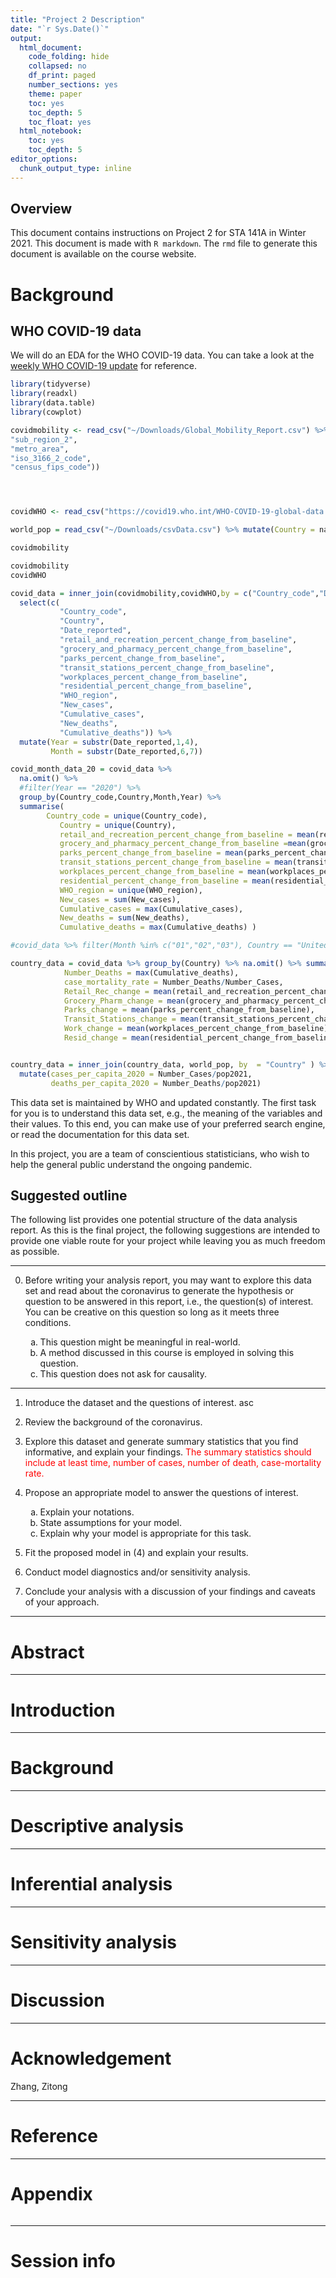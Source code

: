 ```yaml
---
title: "Project 2 Description"
date: "`r Sys.Date()`"
output:
  html_document:
    code_folding: hide
    collapsed: no
    df_print: paged
    number_sections: yes
    theme: paper
    toc: yes
    toc_depth: 5
    toc_float: yes
  html_notebook:
    toc: yes
    toc_depth: 5
editor_options: 
  chunk_output_type: inline
---
```


## Overview

This document contains instructions on Project 2 for STA 141A in Winter 2021. This document is made with `R markdown`. The `rmd` file to generate this document is available on the course website. 

# Background



## WHO COVID-19 data

We will do an EDA for the WHO COVID-19 data. You can take a look at the [weekly WHO COVID-19 update](https://www.who.int/emergencies/diseases/novel-coronavirus-2019/situation-reports) for reference.


```r
library(tidyverse)
library(readxl)
library(data.table)
library(cowplot)
```

```r
covidmobility <- read_csv("~/Downloads/Global_Mobility_Report.csv") %>% filter(is.na(sub_region_1)) %>% mutate(Date_reported = as.Date(date), Country_code = country_region_code) %>% select(-c("sub_region_1",
"sub_region_2",
"metro_area",
"iso_3166_2_code",
"census_fips_code"))




covidWHO <- read_csv("https://covid19.who.int/WHO-COVID-19-global-data.csv") %>%  mutate(Date_reported = as.Date(Date_reported))

world_pop = read_csv("~/Downloads/csvData.csv") %>% mutate(Country = name)
```
```r

covidmobility
```

```r
covidmobility
covidWHO
```

```r
covid_data = inner_join(covidmobility,covidWHO,by = c("Country_code","Date_reported")) %>% 
  select(c(
           "Country_code",
           "Country",
           "Date_reported",
           "retail_and_recreation_percent_change_from_baseline",   
           "grocery_and_pharmacy_percent_change_from_baseline",
           "parks_percent_change_from_baseline",
           "transit_stations_percent_change_from_baseline",  
           "workplaces_percent_change_from_baseline",
           "residential_percent_change_from_baseline",
           "WHO_region",
           "New_cases",
           "Cumulative_cases",
           "New_deaths",
           "Cumulative_deaths")) %>%
  mutate(Year = substr(Date_reported,1,4),
         Month = substr(Date_reported,6,7)) 


```


```r
covid_month_data_20 = covid_data %>% 
  na.omit() %>%
  #filter(Year == "2020") %>%
  group_by(Country_code,Country,Month,Year) %>% 
  summarise(
        Country_code = unique(Country_code),
           Country = unique(Country),
           retail_and_recreation_percent_change_from_baseline = mean(retail_and_recreation_percent_change_from_baseline),   
           grocery_and_pharmacy_percent_change_from_baseline =mean(grocery_and_pharmacy_percent_change_from_baseline) ,
           parks_percent_change_from_baseline = mean(parks_percent_change_from_baseline),
           transit_stations_percent_change_from_baseline = mean(transit_stations_percent_change_from_baseline),  
           workplaces_percent_change_from_baseline = mean(workplaces_percent_change_from_baseline),
           residential_percent_change_from_baseline = mean(residential_percent_change_from_baseline),
           WHO_region = unique(WHO_region),
           New_cases = sum(New_cases),
           Cumulative_cases = max(Cumulative_cases),
           New_deaths = sum(New_deaths),
           Cumulative_deaths = max(Cumulative_deaths) ) 
```
```r
#covid_data %>% filter(Month %in% c("01","02","03"), Country == "United Arab Emirates",Year == "2020") %>% select(Date_reported,New_cases,Cumulative_cases,New_deaths,Cumulative_deaths)
```

```r
country_data = covid_data %>% group_by(Country) %>% na.omit() %>% summarise(Number_Cases = max(Cumulative_cases),
            Number_Deaths = max(Cumulative_deaths),
            case_mortality_rate = Number_Deaths/Number_Cases,
            Retail_Rec_change = mean(retail_and_recreation_percent_change_from_baseline),
            Grocery_Pharm_change = mean(grocery_and_pharmacy_percent_change_from_baseline),
            Parks_change = mean(parks_percent_change_from_baseline),
            Transit_Stations_change = mean(transit_stations_percent_change_from_baseline),
            Work_change = mean(workplaces_percent_change_from_baseline),
            Resid_change = mean(residential_percent_change_from_baseline))


country_data = inner_join(country_data, world_pop, by  = "Country" ) %>% 
  mutate(cases_per_capita_2020 = Number_Cases/pop2021,
         deaths_per_capita_2020 = Number_Deaths/pop2021)

```



This data set is maintained by WHO and updated constantly. The first task for you is to understand this data set, e.g., the meaning of the variables and their values. To this end, you can make use of your preferred search engine, or read the documentation for this data set. 

In this project, you are a team of conscientious statisticians, who wish to help the general public understand the ongoing pandemic. 



## Suggested outline 

The following list provides one potential structure of the data analysis report. As this is the final project, the following suggestions are intended to provide one viable route for your project while leaving you as much freedom as possible. 

***

0. Before writing your analysis report, you may want to explore this data set and read about the coronavirus to generate the hypothesis or question to be answered in this report, i.e., the question(s) of interest. You can be creative on this question so long as it meets three conditions.

    a. This question might be meaningful in real-world. 
    b. A method discussed in this course is employed in solving this question. 
    c. This question does not ask for causality.  

***


1. Introduce the dataset and the questions of interest. asc

2. Review the background of the coronavirus. 

3. Explore this dataset and generate summary statistics that you find informative, and explain your findings. <span style="color:red"> The summary statistics should include at least time, number of cases, number of death, case-mortality rate.</span>

4.  Propose an appropriate model to answer the questions of interest. 
      a. Explain your notations. 
      b. State assumptions for your model. 
      c. Explain why your model is appropriate for this task. 


5.  Fit the proposed model in (4) and explain your results. 

6.  Conduct model diagnostics and/or sensitivity analysis. 

7. Conclude your analysis with a discussion of your findings and caveats of your approach. 


***

# Abstract

***

# Introduction

***

# Background 

***

# Descriptive analysis 

***

# Inferential analysis

***

# Sensitivity analysis 

***

# Discussion 

***

# Acknowledgement {-}


Zhang, Zitong

***

# Reference {-}


***

# Appendix {-}
```r
```

***

# Session info {-}


